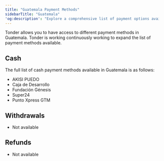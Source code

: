 ```yaml
---
title: "Guatemala Payment Methods"
sidebarTitle: "Guatemala"
'og:description': "Explore a comprehensive list of payment options available in Guatemala with Tonder, categorized by payment type."
---
```


Tonder allows you to have access to different payment methods in Guatemala. Tonder is working continuously working to expand the list of payment methods available. 

## Cash

The full list of cash payment methods available in Guatemala is as follows:

- AKISI PUEDO           
- Caja de Desarrollo    
- Fundación Génesis     
- Super24               
- Punto Xpress GTM     

## Withdrawals
- Not available

## Refunds
- Not available